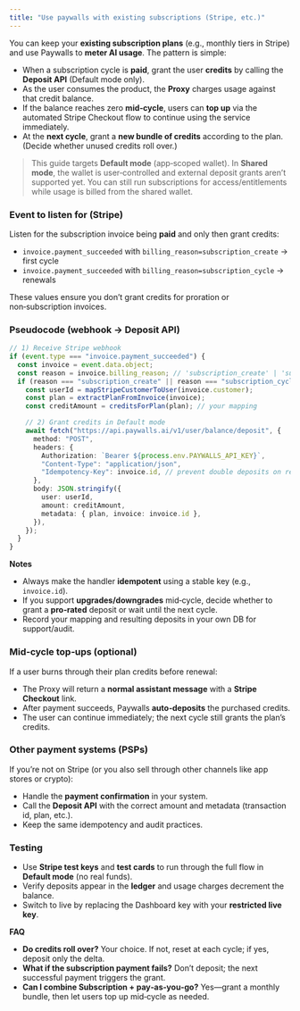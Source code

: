 ```yaml
---
title: "Use paywalls with existing subscriptions (Stripe, etc.)"
---
```


You can keep your **existing subscription plans** (e.g., monthly tiers in Stripe) and use Paywalls to **meter AI usage**. The pattern is simple:

- When a subscription cycle is **paid**, grant the user **credits** by calling the **Deposit API** (Default mode only).
- As the user consumes the product, the **Proxy** charges usage against that credit balance.
- If the balance reaches zero **mid‑cycle**, users can **top up** via the automated Stripe Checkout flow to continue using the service immediately.
- At the **next cycle**, grant a **new bundle of credits** according to the plan. (Decide whether unused credits roll over.)

> This guide targets **Default mode** (app‑scoped wallet). In **Shared mode**, the wallet is user‑controlled and external deposit grants aren’t supported yet. You can still run subscriptions for access/entitlements while usage is billed from the shared wallet.

### Event to listen for (Stripe)

Listen for the subscription invoice being **paid** and only then grant credits:

- `invoice.payment_succeeded` with `billing_reason=subscription_create` → first cycle
- `invoice.payment_succeeded` with `billing_reason=subscription_cycle` → renewals

These values ensure you don’t grant credits for proration or non‑subscription invoices.

### Pseudocode (webhook → Deposit API)

```ts
// 1) Receive Stripe webhook
if (event.type === "invoice.payment_succeeded") {
  const invoice = event.data.object;
  const reason = invoice.billing_reason; // 'subscription_create' | 'subscription_cycle' | ...
  if (reason === "subscription_create" || reason === "subscription_cycle") {
    const userId = mapStripeCustomerToUser(invoice.customer);
    const plan = extractPlanFromInvoice(invoice);
    const creditAmount = creditsForPlan(plan); // your mapping

    // 2) Grant credits in Default mode
    await fetch("https://api.paywalls.ai/v1/user/balance/deposit", {
      method: "POST",
      headers: {
        Authorization: `Bearer ${process.env.PAYWALLS_API_KEY}`,
        "Content-Type": "application/json",
        "Idempotency-Key": invoice.id, // prevent double deposits on retries
      },
      body: JSON.stringify({
        user: userId,
        amount: creditAmount,
        metadata: { plan, invoice: invoice.id },
      }),
    });
  }
}
```

**Notes**

- Always make the handler **idempotent** using a stable key (e.g., `invoice.id`).
- If you support **upgrades/downgrades** mid‑cycle, decide whether to grant a **pro‑rated** deposit or wait until the next cycle.
- Record your mapping and resulting deposits in your own DB for support/audit.

### Mid‑cycle top‑ups (optional)

If a user burns through their plan credits before renewal:

- The Proxy will return a **normal assistant message** with a **Stripe Checkout** link.
- After payment succeeds, Paywalls **auto‑deposits** the purchased credits.
- The user can continue immediately; the next cycle still grants the plan’s credits.

### Other payment systems (PSPs)

If you’re not on Stripe (or you also sell through other channels like app stores or crypto):

- Handle the **payment confirmation** in your system.
- Call the **Deposit API** with the correct amount and metadata (transaction id, plan, etc.).
- Keep the same idempotency and audit practices.

### Testing

- Use **Stripe test keys** and **test cards** to run through the full flow in **Default mode** (no real funds).
- Verify deposits appear in the **ledger** and usage charges decrement the balance.
- Switch to live by replacing the Dashboard key with your **restricted live key**.

**FAQ**

- **Do credits roll over?** Your choice. If not, reset at each cycle; if yes, deposit only the delta.
- **What if the subscription payment fails?** Don’t deposit; the next successful payment triggers the grant.
- **Can I combine Subscription + pay‑as‑you‑go?** Yes—grant a monthly bundle, then let users top up mid‑cycle as needed.
